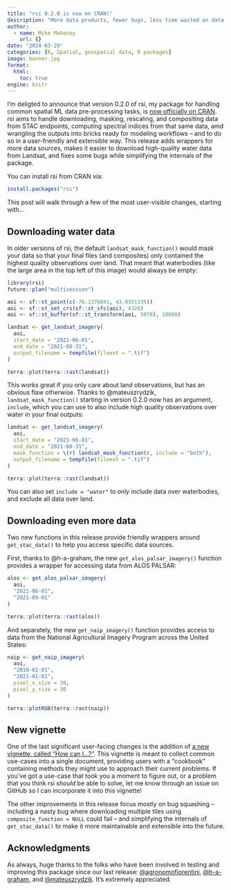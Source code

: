```yaml
---
title: "rsi 0.2.0 is now on CRAN!"
description: "More data products, fewer bugs, less time wasted on data management slop."
author:
  - name: Mike Mahoney
    url: {}
date: "2024-03-29"
categories: [R, Spatial, geospatial data, R packages]
image: banner.jpg
format: 
  html:
    toc: true
engine: knitr
---
```


I'm deligted to announce that version 0.2.0 of rsi, my package for handling common spatial ML data pre-processing tasks, is [now officially on CRAN](https://cran.r-project.org/package=rsi). rsi aims to handle downloading, masking, rescaling, and compositing data from STAC endpoints, computing spectral indices from that same data, amd wrangling the outputs into bricks ready for modeling workflows -- and to do so in a user-friendly and extensible way. This release adds wrappers for more data sources, makes it easier to download high-quality water data from Landsat, and fixes some bugs while simplifying the internals of the package.

You can install rsi from CRAN via:

```r
install.packages("rsi")
```

This post will walk through a few of the most user-visible changes, starting with...

## Downloading water data

In older versions of rsi, the default `landsat_mask_function()` would mask your data so that your final files (and composites) only contained the highest quality observations over land. That meant that waterbodies (like the large area in the top left of this image) would always be empty:

```r
library(rsi)
future::plan("multisession")

aoi <- sf::st_point(c(-76.1376841, 43.0351335))
aoi <- sf::st_set_crs(sf::st_sfc(aoi), 4326)
aoi <- sf::st_buffer(sf::st_transform(aoi, 5070), 10000)

landsat <- get_landsat_imagery(
  aoi,
  start_date = "2021-06-01",
  end_date = "2021-08-31",
  output_filename = tempfile(fileext = ".tif")
)

terra::plot(terra::rast(landsat))
```

This works great if you only care about land observations, but has an obvious flaw otherwise. Thanks to @mateuszrydzik, `landsat_mask_function()` starting in version 0.2.0 now has an argument, `include`, which you can use to also include high quality observations over water in your final outputs:

```r
landsat <- get_landsat_imagery(
  aoi,
  start_date = "2021-06-01",
  end_date = "2021-08-31",
  mask_function = \(r) landsat_mask_function(r, include = "both"),
  output_filename = tempfile(fileext = ".tif")
)

terra::plot(terra::rast(landsat))
```

You can also set `include = "water"` to _only_ include data over waterbodies, and exclude all data over land.

## Downloading even more data

Two new functions in this release provide friendly wrappers around `get_stac_data()` to help you access specific data sources.

First, thanks to @h-a-graham, the new `get_alos_palsar_imagery()` function provides a wrapper for accessing data from ALOS PALSAR:

```r
alos <- get_alos_palsar_imagery(
  aoi,
  "2021-06-01",
  "2021-09-01"
)

terra::plot(terra::rast(alos))
```

And separately, the new `get_naip_imagery()` function provides access to data from the National Agricultural Imagery Program across the United States:

```r
naip <- get_naip_imagery(
  aoi,
  "2018-01-01",
  "2021-01-01",
  pixel_x_size = 30,
  pixel_y_size = 30
)

terra::plotRGB(terra::rast(naip))
```


## New vignette

One of the last significant user-facing changes is the addition of [a new vignette, called "How can I...?"](https://permian-global-research.github.io/rsi/articles/How-can-I-.html). This vignette is meant to collect common use-cases into a single document, providing users with a "cookbook" containing methods they might use to approach their current problems. If you've got a use-case that took you a moment to figure out, or a problem that you think rsi _should_ be able to solve, let me know through an issue on GitHub so I can incorporate it into this vignette!

The other improvements in this release focus mostly on bug squashing -- including a nasty bug where downloading multiple tiles using `composite_function = NULL` could fail -- and simplifying the internals of `get_stac_data()` to make it more maintainable and extensible into the future.

## Acknowledgments

As always, huge thanks to the folks who have been involved in testing and improving this package since our last release: [&#x0040;agronomofiorentini](https://github.com/agronomofiorentini), [&#x0040;h-a-graham](https://github.com/h-a-graham), and [&#x0040;mateuszrydzik](https://github.com/mateuszrydzik). It's extremely appreciated.
